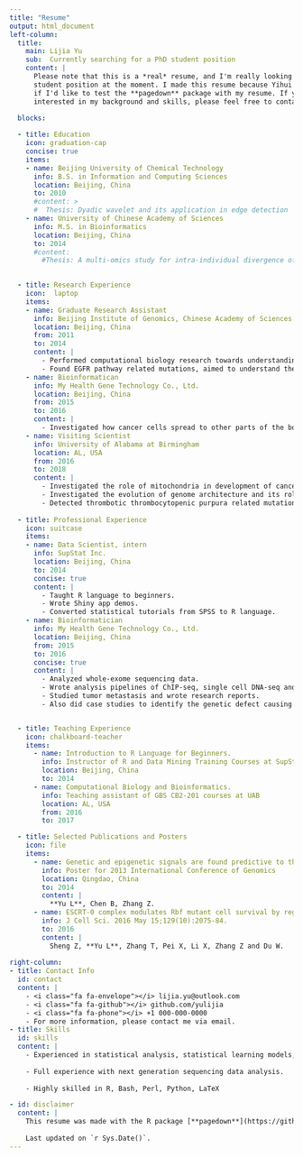 ```yaml
---
title: "Resume"
output: html_document
left-column:
  title:
    main: Lijia Yu
    sub:  Currently searching for a PhD student position
    content: |
      Please note that this is a *real* resume, and I'm really looking for a PhD
      student position at the moment. I made this resume because Yihui asked me
      if I'd like to test the **pagedown** package with my resume. If you are
      interested in my background and skills, please feel free to contact me.

  blocks:
    
  - title: Education
    icon: graduation-cap
    concise: true
    items:
    - name: Beijing University of Chemical Technology
      info: B.S. in Information and Computing Sciences
      location: Beijing, China
      to: 2010
      #content: >
      #  Thesis: Dyadic wavelet and its application in edge detection
    - name: University of Chinese Academy of Sciences
      info: M.S. in Bioinformatics
      location: Beijing, China
      to: 2014
      #content: 
        #Thesis: A multi-omics study for intra-individual divergence of the distributions between mRNA isoforms in mammals

        
  - title: Research Experience
    icon:  laptop
    items:
    - name: Graduate Research Assistant
      info: Beijing Institute of Genomics, Chinese Academy of Sciences
      location: Beijing, China
      from: 2011
      to: 2014
      content: |
        - Performed computational biology research towards understanding regulation of alternative splicing in human and mouse transcriptome.
        - Found EGFR pathway related mutations, aimed to understand the impacts of cancer mutations on EGFR signaling pathway.
    - name: Bioinformatican
      info: My Health Gene Technology Co., Ltd.
      location: Beijing, China
      from: 2015
      to: 2016
      content: |
        - Investigated how cancer cells spread to other parts of the body at the single cell level.
    - name: Visiting Scientist
      info: University of Alabama at Birmingham
      location: AL, USA
      from: 2016
      to: 2018
      content: |
        - Investigated the role of mitochondria in development of cancer.
        - Investigated the evolution of genome architecture and its role in important evolutionary events.
        - Detected thrombotic thrombocytopenic purpura related mutations in mutiple patients' blood genome.
      
  - title: Professional Experience
    icon: suitcase
    items:
    - name: Data Scientist, intern
      info: SupStat Inc.
      location: Beijing, China
      to: 2014
      concise: true
      content: |
        - Taught R language to beginners. 
        - Wrote Shiny app demos.
        - Converted statistical tutorials from SPSS to R language.
    - name: Bioinformatician
      info: My Health Gene Technology Co., Ltd.
      location: Beijing, China
      from: 2015
      to: 2016
      concise: true
      content: |
        - Analyzed whole-exome sequencing data. 
        - Wrote analysis pipelines of ChIP-seq, single cell DNA-seq and single cell RNA-seq.
        - Studied tumor metastasis and wrote research reports. 
        - Also did case studies to identify the genetic defect causing rare disease.


  - title: Teaching Experience
    icon: chalkboard-teacher
    items:
      - name: Introduction to R Language for Beginners.
        info: Instructor of R and Data Mining Training Courses at SupStat Inc.
        location: Beijing, China
        to: 2014
      - name: Computational Biology and Bioinformatics.
        info: Teaching assistant of GBS CB2-201 courses at UAB
        location: AL, USA
        from: 2016
        to: 2017

  - title: Selected Publications and Posters
    icon: file
    items:
      - name: Genetic and epigenetic signals are found predictive to the distribution of intra-individual divergence of alternative splicing.
        info: Poster for 2013 International Conference of Genomics
        location: Qingdao, China
        to: 2014
        content: |
          **Yu L**, Chen B, Zhang Z.
      - name: ESCRT-0 complex modulates Rbf mutant cell survival by regulating Rhomboid endosomal trafficking and EGFR signaling.
        info: J Cell Sci. 2016 May 15;129(10):2075-84.
        to: 2016 
        content: |
          Sheng Z, **Yu L**, Zhang T, Pei X, Li X, Zhang Z and Du W. 
       
right-column:
- title: Contact Info
  id: contact
  content: |
    - <i class="fa fa-envelope"></i> lijia.yu@outlook.com
    - <i class="fa fa-github"></i> github.com/yulijia
    - <i class="fa fa-phone"></i> +1 000-000-0000
    - For more information, please contact me via email.
- title: Skills
  id: skills
  content: |
    - Experienced in statistical analysis, statistical learning models, and optimization methods.
    
    - Full experience with next generation sequencing data analysis.
    
    - Highly skilled in R, Bash, Perl, Python, LaTeX

- id: disclaimer
  content: |
    This resume was made with the R package [**pagedown**](https://github.com/rstudio/pagedown).
    
    Last updated on `r Sys.Date()`.
---
```

